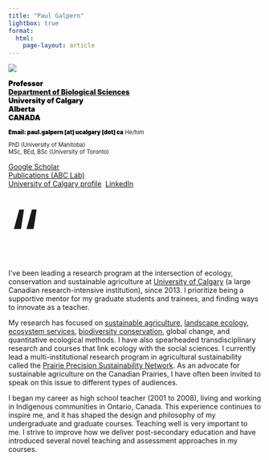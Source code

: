 ```yaml
---
title: "Paul Galpern"
lightbox: true
format:
  html:
    page-layout: article
---
```


::: column-margin
![](images/pgalpern.jpg)

::: {style="margin-top: 1em; font-weight: 900; color: black;"}
Professor\
[Department of Biological Sciences](https://science.ucalgary.ca/biological-sciences){target="_blank"}\
University of Calgary\
Alberta\
CANADA
:::

::: {style="font-size: 0.8em; margin-top: 1em;"} 
[Email: paul.galpern \[at\] ucalgary \[dot\] ca]{style="font-weight: 900; color: black;"}
He/him
:::

::: {style="font-size: 0.8em; margin-top: 1em;"}
PhD (University of Manitoba)\
MSc, BEd, BSc (University of Toronto)
:::

::: {style="margin-top: 1em; margin-bottom: 3em;"}
[Google Scholar](https://scholar.google.ca/citations?user=9R3x_0gAAAAJ&hl=en){target="_blank"}\
[Publications (ABC Lab)](publications.qmd)\
[University of Calgary profile](https://profiles.ucalgary.ca/paul-galpern){target="_blank"}\ 
[LinkedIn](https://www.linkedin.com/in/paul-galpern-05911a40){target="_blank"}
:::
:::

::: grid
::: g-col-1
[“]{style="font-size: 10em; line-height: 0.75em;"}
:::

::: {.g-col-11 style="margin-left: 0em;  padding: 0em;"}
I've been leading a research program at the intersection of ecology, conservation and sustainable agriculture at [University of Calgary](https://science.ucalgary.ca/biological-sciences){target="_blank"} (a large Canadian research-intensive institution), since 2013. I prioritize being a supportive mentor for my graduate students and trainees, and finding ways to innovate as a teacher.

My research has focused on [sustainable agriculture](projects_agriculture.qmd), [landscape ecology](projects_conservation.qmd), [ecosystem services](projects_biodiversity.qmd), [biodiversity conservation](projects_conservation.qmd), global change, and quantitative ecological methods. I have also spearheaded transdisciplinary research and courses that link ecology with the social sciences. I currently lead a multi-institutional research program in agricultural sustainability called the [Prairie Precision Sustainability Network](https://prairiepsn.ca){target="_blank"}. As an advocate for sustainable agriculture on the Canadian Prairies, I have often been invited to speak on this issue to different types of audiences.

I began my career as high school teacher (2001 to 2008), living and working in Indigenous communities in Ontario, Canada. This experience continues to inspire me, and it has shaped the design and philosophy of my undergraduate and graduate courses. Teaching well is very important to me. I strive to improve how we deliver post-secondary education and have introduced several novel teaching and assessment approaches in my courses.
:::

::: g-col-1
:::

::: g-col-11
:::

:::
